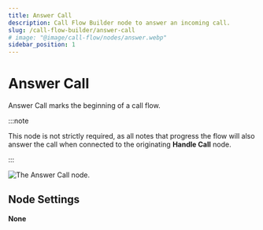 ---
title: Answer Call
description: Call Flow Builder node to answer an incoming call.
slug: /call-flow-builder/answer-call
# image: "@image/call-flow/nodes/answer.webp"
sidebar_position: 1
---

# Answer Call

Answer Call marks the beginning of a call flow.

:::note

This node is not strictly required, as all notes that progress the flow will also answer the call when connected to the originating **Handle Call** node.

:::

<Frame caption="The Answer Call node." ogImage>

![The Answer Call node.](@image/call-flow/nodes/answer.webp)

</Frame>

## Node Settings

**None**